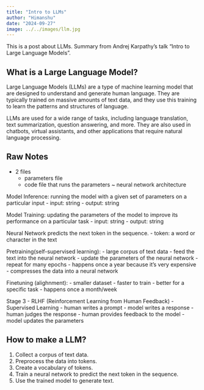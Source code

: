 ```yaml
---
title: "Intro to LLMs"
author: "Himanshu"
date: "2024-09-27"
image: ../../images/llm.jpg
---
```


This is a post about LLMs. Summary from Andrej Karpathy's talk "Intro to Large Language Models".

## What is a Large Language Model?

Large Language Models (LLMs) are a type of machine learning model that are designed to understand and generate human language. They are typically trained on massive amounts of text data, and they use this training to learn the patterns and structures of language.

LLMs are used for a wide range of tasks, including language translation, text summarization, question answering, and more. They are also used in chatbots, virtual assistants, and other applications that require natural language processing.

## Raw Notes
- 2 files
    - parameters file
    - code file that runs the parameters ~ neural network architecture

Model Inference: running the model with a given set of parameters on a particular input
- input: string
- output: string

Model Training: updating the parameters of the model to improve its performance on a particular task
- input: string
- output: string

Neural Network predicts the next token in the sequence.
    - token: a word or character in the text

Pretraining(self-supervised learning):
- large corpus of text data
- feed the text into the neural network
- update the parameters of the neural network
- repeat for many epochs
- happens once a year because it's very expensive
- compresses the data into a neural network 

Finetuning (alighnment):
- smaller dataset
- faster to train
- better for a specific task
- happens once a month/week

Stage 3 - RLHF (Reinforcement Learning from Human Feedback)
- Supervised Learning
    - human writes a prompt
    - model writes a response
    - human judges the response
    - human provides feedback to the model
    - model updates the parameters
    
    

## How to make a LLM?

1. Collect a corpus of text data.
2. Preprocess the data into tokens.
3. Create a vocabulary of tokens.
4. Train a neural network to predict the next token in the sequence.
5. Use the trained model to generate text.
